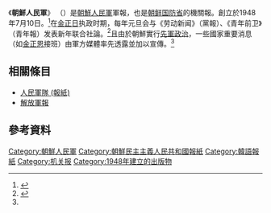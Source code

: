 《'''朝鮮人民軍'''》 （{{朝|조선인민군|朝鮮人民軍}}）是[[朝鮮人民軍|朝鮮人民軍]]軍報，也是[[朝鲜民主主义人民共和国国防省|朝鲜国防省]]的機關報。創立於1948年7月10日。<ref name=dailynk>{{Cite web |url=http://www.dailynk.com/korean/read.php?cataId=nk04500&num=82412 |title=北 인민군신문, 후계 김정은 '실체' 집중 부각 |access-date=2015-03-27 |archive-date=2016-03-05 |archive-url=https://web.archive.org/web/20160305144458/http://www.dailynk.com/korean/read.php?cataId=nk04500&num=82412 |dead-url=no }}</ref>在[[金正日|金正日]]执政时期，每年元旦会与《劳动新闻》（黨報）、《青年前卫》（青年報）发表新年联合社論。<ref>{{Cite web |url=http://www.kcna.co.jp/munkon/m-title.htm |title=공동사설 |access-date=2015-03-27 |archive-date=2014-10-11 |archive-url=https://web.archive.org/web/20141011150242/http://www.kcna.co.jp/munkon/m-title.htm |dead-url=no }}</ref>且由於朝鮮實行[[先軍政治|先軍政治]]，一些國家重要消息（如[[金正恩|金正恩]]接班）由軍方媒體率先透露並加以宣傳。<ref name=dailynk />

==相關條目==
*[[人民軍隊_(報紙)|人民軍隊 (報紙)]]
*[[解放軍報|解放軍報]]

==參考資料==
{{reflist}}
{{朝鲜民主主义人民共和国媒体}}

[[Category:朝鮮人民軍|Category:朝鮮人民軍]]
[[Category:朝鮮民主主義人民共和國報紙|Category:朝鮮民主主義人民共和國報紙]]
[[Category:韓語報紙|Category:韓語報紙]]
[[Category:机关报|Category:机关报]]
[[Category:1948年建立的出版物|Category:1948年建立的出版物]]
